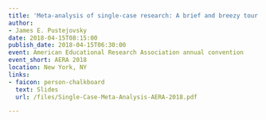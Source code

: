 ```yaml
---
title: 'Meta-analysis of single-case research: A brief and breezy tour'
author:
- James E. Pustejovsky
date: 2018-04-15T08:15:00
publish_date: 2018-04-15T06:30:00
event: American Educational Research Association annual convention
event_short: AERA 2018
location: New York, NY
links:
- faicon: person-chalkboard
  text: Slides
  url: /files/Single-Case-Meta-Analysis-AERA-2018.pdf

---
```




